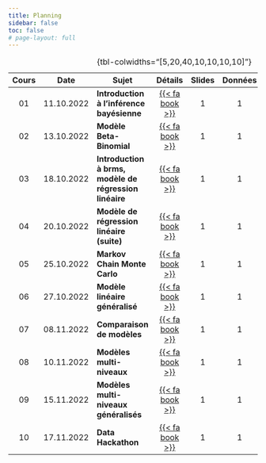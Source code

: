 ```yaml
---
title: Planning
sidebar: false
toc: false
# page-layout: full
---
```


| Cours | Date | Sujet | Détails | Slides | Données | Zoom | Rethinking |
|:-----:|------|-------|:----------:|:-------:|:------:|:-------:|:----:|
| 01 | 11.10.2022 | **Introduction à l'inférence bayésienne** | [{{< fa book >}}](/content/cours01.qmd) | 1 | 1 | 1 | 1 |
| 02 | 13.10.2022 | **Modèle Beta-Binomial** | [{{< fa book >}}](/content/cours02.qmd) | 1 | 1 | 1 | 1 |
| 03 | 18.10.2022 | **Introduction à brms, modèle de régression linéaire** | [{{< fa book >}}](/content/cours03.qmd) | 1 | 1 | 1 | 1 |
| 04 | 20.10.2022 | **Modèle de régression linéaire (suite)** | [{{< fa book >}}](/content/cours04.qmd) | 1 | 1 | 1 | 1 |
| 05 | 25.10.2022 | **Markov Chain Monte Carlo** | [{{< fa book >}}](/content/cours05.qmd) | 1 | 1 | 1 | 1 |
| 06 | 27.10.2022 | **Modèle linéaire généralisé** | [{{< fa book >}}](/content/cours06.qmd) | 1 | 1 | 1 | 1 |
| 07 | 08.11.2022 | **Comparaison de modèles** | [{{< fa book >}}](/content/cours07.qmd) | 1 | 1 | 1 | 1 |
| 08 | 10.11.2022 | **Modèles multi-niveaux** | [{{< fa book >}}](/content/cours08.qmd) | 1 | 1 | 1 | 1 |
| 09 | 15.11.2022 | **Modèles multi-niveaux généralisés** | [{{< fa book >}}](/content/cours09.qmd) | 1 | 1 | 1 | 1 |
| 10 | 17.11.2022 | **Data Hackathon** | [{{< fa book >}}](/content/cours10.qmd) | 1 | 1 | 1 | 1 |

: {tbl-colwidths="\[5,20,40,10,10,10,10\]"}
